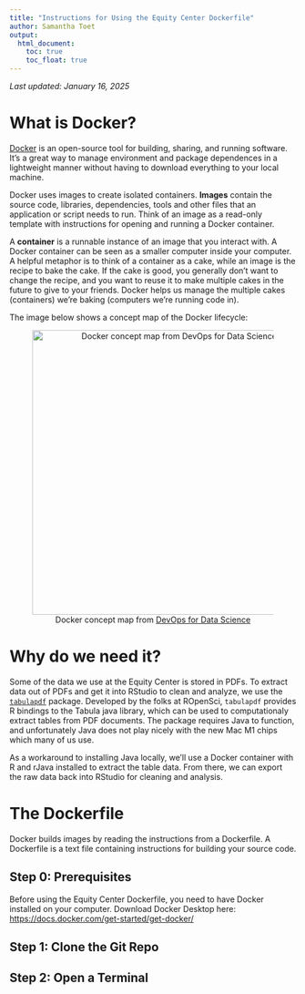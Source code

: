 ```yaml
---
title: "Instructions for Using the Equity Center Dockerfile"
author: Samantha Toet 
output: 
  html_document:
    toc: true
    toc_float: true
---
```


*Last updated: January 16, 2025*

# What is Docker?

[Docker](https://docs.docker.com/desktop/) is an open-source tool for building, sharing, and running software. It's a great way to manage environment and package dependences in a lightweight manner without having to download everything to your local machine.

Docker uses images to create isolated containers. **Images** contain the source code, libraries, dependencies, tools and other files that an application or script needs to run. Think of an image as a read-only template with instructions for opening and running a Docker container.

A **container** is a runnable instance of an image that you interact with. A Docker container can be seen as a smaller computer inside your computer. A helpful metaphor is to think of a container as a cake, while an image is the recipe to bake the cake. If the cake is good, you generally don't want to change the recipe, and you want to reuse it to make multiple cakes in the future to give to your friends. Docker helps us manage the multiple cakes (containers) we're baking (computers we're running code in).

The image below shows a concept map of the Docker lifecycle:

<center>

![Docker concept map from <a href="https://do4ds.com/">DevOps for Data Science</a>](https://do4ds.com/chapters/sec1/images/docker-lifecycle.png){width="500"}

</center>

# Why do we need it?

Some of the data we use at the Equity Center is stored in PDFs. To extract data out of PDFs and get it into RStudio to clean and analyze, we use the [`tabulapdf`](https://docs.ropensci.org/tabulapdf/ "tabulapdf") package. Developed by the folks at ROpenSci, `tabulapdf` provides R bindings to the Tabula java library, which can be used to computationaly extract tables from PDF documents. The package requires Java to function, and unfortunately Java does not play nicely with the new Mac M1 chips which many of us use.

As a workaround to installing Java locally, we'll use a Docker container with R and rJava installed to extract the table data. From there, we can export the raw data back into RStudio for cleaning and analysis.

# The Dockerfile

Docker builds images by reading the instructions from a Dockerfile. A Dockerfile is a text file containing instructions for building your source code.

## Step 0: Prerequisites

Before using the Equity Center Dockerfile, you need to have Docker installed on your computer. Download Docker Desktop here: <https://docs.docker.com/get-started/get-docker/>

## Step 1: Clone the Git Repo

## Step 2: Open a Terminal

